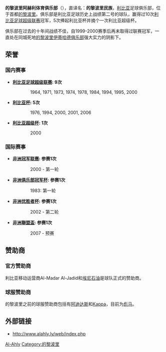 {{Football club infobox
| clubname   = 的黎波里艾阿里
| image      = 
| fullname   = 的黎波里阿赫利体育俱乐部
| nickname   = 
| founded    = 1950年9月19日
| ground     = [[利比亚|利比亚]], [[的黎波里|的黎波里]]<br /> 6月11日体育场
| capacity   = 80,000
| chairman   = Tohami Ben Khaled
| manager    = Ricardo Ferreira
| league     = [[利比亞足球超級聯賽|利比亞足球超級聯賽]]
| season     = 2017–18
| position   = 利比亞超，第 3 位
| pattern_la1=_whiteshoulders|pattern_b1=_whiteshoulders|pattern_ra1=_whiteshoulders
| leftarm1=006600|body1=006600|rightarm1=006600|shorts1=006600|socks1=006600
| pattern_la2=_green_shoulders|pattern_b2=|pattern_ra2=_green_shoulders
| leftarm2=FFFFFF|body2=FFFFFF|rightarm2=FFFFFF|shorts2=FFFFFF|socks2=006600
}}

'''的黎波里阿赫利体育俱乐部'''（{{lang-ar|الأهلي طرابلس}}），直译名：'''的黎波里民族'''，[[利比亚|利比亚]]足球俱乐部，位于首都[[的黎波里|的黎波里]]。俱乐部是利比亚足球历史上战绩第二号的球队，赢得过10次[[利比亚足球超级联赛|利比亚足球超级联赛]]冠军，5次捧起利比亚杯并摘个一次利比亚超级杯。

俱乐部在过去的十年间战绩不佳，自1999-2000赛季后再未取得过联赛冠军，一直处在同城死地[[的黎波里伊蒂哈德俱乐部|的黎波里伊蒂哈德俱乐部]]强大实力的阴影下。

==荣誉==
===国内赛事===
*'''[[利比亚足球超级联赛|利比亚足球超级联赛]]: 9次'''
:: 1964, 1971, 1973, 1974, 1978, 1984, 1994, 1995, 2000

*'''[[利比亚杯|利比亚杯]]: 5次'''
:: 1976, 1994, 2000, 2001, 2006

*'''[[利比亚超级杯|利比亚超级杯]]: 1次'''
:: 2000

===国际赛事===
*'''[[非洲冠军联赛|非洲冠军联赛]]: 参赛1次'''
::2000 - 第一轮

* '''[[非洲冠军联赛|非洲俱乐部冠军杯]]: 参赛1次'''
::1983: 第一轮

*'''[[非洲优胜者杯|非洲优胜者杯]]: 参赛1次'''
::2002 - 第二轮

*'''[[非洲聯盟盃|非洲聯盟盃]]: 参赛1次'''
::2007 - 预赛

==赞助商==
=== 官方赞助商===
利比亚移动运营商Al-Madar Al-Jadid和[[埃尼|埃尼石油]]是球队正式的赞助商。 

===球服赞助商===
的黎波里之前的球服赞助商包括有[[阿迪达斯|阿迪达斯]]和[[Kappa_(公司)|Kappa]]，目前为[[彪马|彪马]]。

== 外部链接 ==
* http://www.alahly.ly/web/index.php {{Wayback|url=http://www.alahly.ly/web/index.php |date=20090318191630 }}

{{Libyan Premier League}}

[[Category:利比亚足球俱乐部|Al-Ahly]]
[[Category:的黎波里|Category:的黎波里]]